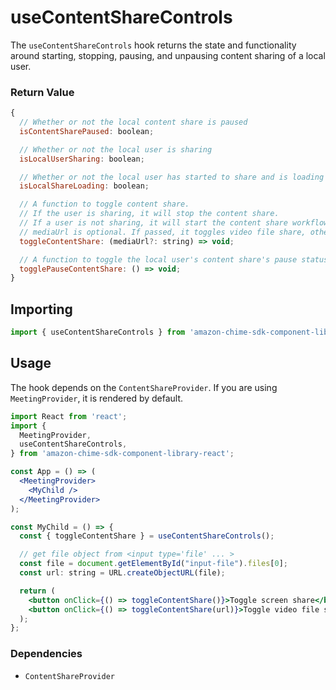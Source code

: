 <Meta title="SDK Hooks/useContentShareControls" />

# useContentShareControls

The `useContentShareControls` hook returns the state and functionality around starting, stopping, pausing, and unpausing content sharing of a local user.

### Return Value

```javascript
{
  // Whether or not the local content share is paused
  isContentSharePaused: boolean;

  // Whether or not the local user is sharing
  isLocalUserSharing: boolean;

  // Whether or not the local user has started to share and is loading
  isLocalShareLoading: boolean;

  // A function to toggle content share.
  // If the user is sharing, it will stop the content share.
  // If a user is not sharing, it will start the content share workflow.
  // mediaUrl is optional. If passed, it toggles video file share, otherwise, it toggles screen share.
  toggleContentShare: (mediaUrl?: string) => void;

  // A function to toggle the local user's content share's pause status.
  togglePauseContentShare: () => void;
}
```

## Importing

```javascript
import { useContentShareControls } from 'amazon-chime-sdk-component-library-react';
```

## Usage

The hook depends on the `ContentShareProvider`. If you are using `MeetingProvider`, it is rendered by default.

```jsx
import React from 'react';
import {
  MeetingProvider,
  useContentShareControls,
} from 'amazon-chime-sdk-component-library-react';

const App = () => (
  <MeetingProvider>
    <MyChild />
  </MeetingProvider>
);

const MyChild = () => {
  const { toggleContentShare } = useContentShareControls();

  // get file object from <input type='file' ... >
  const file = document.getElementById("input-file").files[0];
  const url: string = URL.createObjectURL(file);

  return (
    <button onClick={() => toggleContentShare()}>Toggle screen share</button>
    <button onClick={() => toggleContentShare(url)}>Toggle video file share</button>
  );
};
```

### Dependencies

- `ContentShareProvider`
